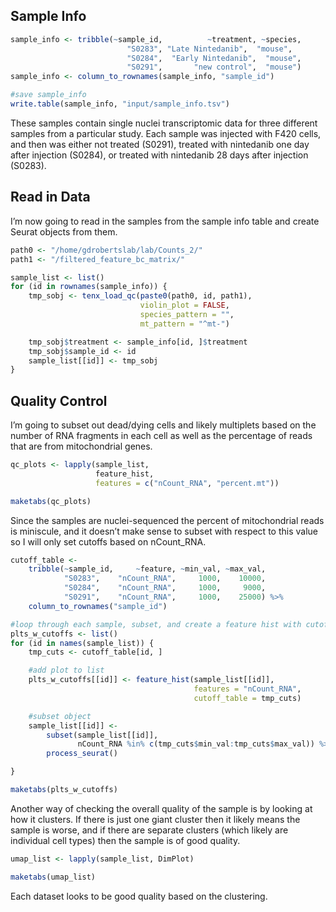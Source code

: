 ## Sample Info

```r
sample_info <- tribble(~sample_id,          ~treatment, ~species,
                          "S0283", "Late Nintedanib",  "mouse",
                          "S0284",  "Early Nintedanib",  "mouse",
                          "S0291",       "new control",  "mouse")
sample_info <- column_to_rownames(sample_info, "sample_id")

#save sample_info
write.table(sample_info, "input/sample_info.tsv")
```

These samples contain single nuclei transcriptomic data for three different samples from a particular study. Each sample was injected with F420 cells, and then was either not treated (S0291), treated with nintedanib one day after injection (S0284), or treated with nintedanib 28 days after injection (S0283).

## Read in Data

I'm now going to read in the samples from the sample info table and create Seurat objects from them.

```r
path0 <- "/home/gdrobertslab/lab/Counts_2/"
path1 <- "/filtered_feature_bc_matrix/"

sample_list <- list()
for (id in rownames(sample_info)) {
    tmp_sobj <- tenx_load_qc(paste0(path0, id, path1),
                             violin_plot = FALSE,
                             species_pattern = "",
                             mt_pattern = "^mt-")

    tmp_sobj$treatment <- sample_info[id, ]$treatment
    tmp_sobj$sample_id <- id
    sample_list[[id]] <- tmp_sobj
}
```

## Quality Control

I'm going to subset out dead/dying cells and likely multiplets based on the number of RNA fragments in each cell as well as the percentage of reads that are from mitochondrial genes.

```r
qc_plots <- lapply(sample_list,
                   feature_hist,
                   features = c("nCount_RNA", "percent.mt"))

maketabs(qc_plots)
```

Since the samples are nuclei-sequenced the percent of mitochondrial reads is miniscule, and it doesn't make sense to subset with respect to this value so I will only set cutoffs based on nCount_RNA.

```r
cutoff_table <-
    tribble(~sample_id,     ~feature, ~min_val, ~max_val,
            "S0283",    "nCount_RNA",     1000,    10000,
            "S0284",    "nCount_RNA",     1000,     9000,
            "S0291",    "nCount_RNA",     1000,    25000) %>%
    column_to_rownames("sample_id")

#loop through each sample, subset, and create a feature hist with cutoffs
plts_w_cutoffs <- list()
for (id in names(sample_list)) {
    tmp_cuts <- cutoff_table[id, ]

    #add plot to list
    plts_w_cutoffs[[id]] <- feature_hist(sample_list[[id]],
                                         features = "nCount_RNA",
                                         cutoff_table = tmp_cuts)

    #subset object
    sample_list[[id]] <-
        subset(sample_list[[id]],
               nCount_RNA %in% c(tmp_cuts$min_val:tmp_cuts$max_val)) %>%
        process_seurat()

}
```

```r
maketabs(plts_w_cutoffs)
```

Another way of checking the overall quality of the sample is by looking at how it clusters. If there is just one giant cluster then it likely means the sample is worse, and if there are separate clusters (which likely are individual cell types) then the sample is of good quality.

```r
umap_list <- lapply(sample_list, DimPlot)

maketabs(umap_list)
```

Each dataset looks to be good quality based on the clustering.
